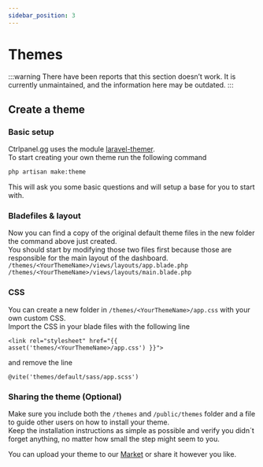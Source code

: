 ```yaml
---
sidebar_position: 3
---
```


# Themes

:::warning
There have been reports that this section doesn’t work. It is currently unmaintained, and the information here may be outdated.
:::

## Create a theme

### Basic setup

Ctrlpanel.gg uses the module [laravel-themer](https://github.com/qirolab/laravel-themer).  
To start creating your own theme run the following command

```bash
php artisan make:theme
```

This will ask you some basic questions and will setup a base for you to start with.  

### Bladefiles & layout

Now you can find a copy of the original default theme files in the new folder the command above just created.  
You should start by modifying those two files first because those are responsible for the main layout of the dashboard.
`/themes/<YourThemeName>/views/layouts/app.blade.php`  
`/themes/<YourThemeName>/views/layouts/main.blade.php`  

### CSS

You can create a new folder in `/themes/<YourThemeName>/app.css` with your own custom CSS.  
Import the CSS in your blade files with the following line

```blade
<link rel="stylesheet" href="{{ asset('themes/<YourThemeName>/app.css') }}">
```

and remove the line

```blade
@vite('themes/default/sass/app.scss')
```

### Sharing the theme (Optional)

Make sure you include both the `/themes` and `/public/themes` folder and a file to guide other users on how to install your theme.  
Keep the installation instructions as simple as possible and verify you didn´t forget anything, no matter how small the step might seem to you.

You can upload your theme to our [Market](https://market.ctrlpanel.gg/) or share it however you like.
